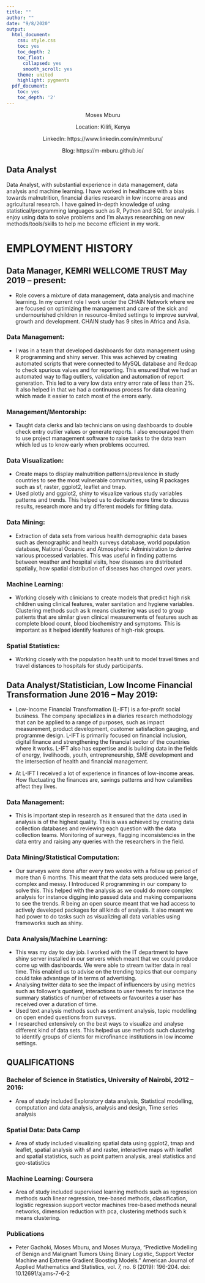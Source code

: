 ```yaml
---
title: ""
author: ""
date: "9/8/2020"
output:
  html_document:
    css: style.css
    toc: yes
    toc_depth: 2
    toc_float:
      collapsed: yes
      smooth_scroll: yes
    theme: united
    highlight: pygments
  pdf_document:
    toc: yes
    toc_depth: '2'
---
```


<center>

Moses Mburu

Location: Kilifi, Kenya 

LinkedIn: https://www.linkedin.com/in/mmburu/

Blog: https://m-mburu.github.io/ 


</center>

## Data Analyst


Data Analyst, with substantial experience in data management, data analysis and machine learning. I have worked in healthcare with a bias towards malnutrition, financial diaries research in low income areas  and agricultural research. I have gained in-depth knowledge of using statistical/programming languages such as R, Python and SQL for analysis. I enjoy using data to solve problems and I’m always researching on new methods/tools/skills to help me become efficient in my work.


# EMPLOYMENT HISTORY


## Data Manager, KEMRI WELLCOME TRUST May 2019 – present: 


- Role covers a mixture of data management, data analysis and machine learning.
In my current role I work under the CHAIN Network where we are focused on optimizing the management and care of the sick and undernourished children in resource-limited settings to improve survival, growth and development. CHAIN study has 9 sites in Africa and Asia.



### Data Management: 
- I was in a team that developed dashboards for data management using R programming and shiny server. This was achieved by creating automated scripts that were connected to MySQL database and Redcap to check spurious values and for reporting. This ensured that we had an automated way to flag outliers, validation and automation of report generation. This led to a very low data entry error rate of less than 2%. It also helped in that we had a continuous process for data cleaning which made it easier to catch most of the errors early.

### Management/Mentorship:
- Taught data clerks and lab technicians on using dashboards to double check entry outlier values or generate reports. I also encouraged them to use project management software to raise tasks to the data team which led us to know early when problems occurred.

### Data Visualization:  
- Create maps to display malnutrition patterns/prevalence in study countries to see the most vulnerable communities, using R packages such as sf, raster, ggplot2, leaflet and tmap.
- Used plotly and ggplot2, shiny to visualize various study variables patterns and trends. This helped us to dedicate more time to discuss results, research more and try different models for fitting data.







### Data Mining:  
- Extraction of data sets from various health demographic data bases   such as demographic and health surveys database, world population database, National Oceanic and Atmospheric Administration to derive various processed variables. This was useful in finding patterns between weather and hospital visits, how diseases are distributed spatially, how spatial distribution of diseases has changed over years.

### Machine Learning:
- Working closely with clinicians to create models that predict high risk children using clinical features, water sanitation and hygiene variables. Clustering methods such as k means clustering was used to group patients that are similar given clinical measurements of features such as complete blood count, blood biochemistry and symptoms. This is important as it helped identify features of high-risk groups.

### Spatial Statistics:
- Working closely with the population health unit to model travel times and travel distances to hospitals for study participants. 


## Data Analyst/Statistician, Low Income Financial Transformation June 2016 – May 2019: 


- Low-Income Financial Transformation (L-IFT) is a for-profit social business. The company specializes in a diaries research methodology that can be applied to a range of purposes, such as impact measurement, product development, customer satisfaction gauging, and programme design. L-IFT is primarily focused on financial inclusion, digital finance and strengthening the financial sector of the countries where it works. L-IFT also has expertise and is building data in the fields of energy, livelihoods, youth, entrepreneurship, SME development and the intersection of health and financial management.

- At L-IFT I received a lot of experience in finances of low-income areas. How fluctuating the finances are, savings patterns and how calamities affect they lives.

### Data Management:

- This is important step in research as it ensured that the data used in analysis is of the highest quality. This is was achieved by creating data collection databases and reviewing each question with the data collection teams. Monitoring of surveys, flagging inconsistencies in the data entry and raising any queries with the researchers in the field. 


### Data Mining/Statistical Computation:
- Our surveys were done after every two weeks with a follow up period of more than 6 months. This meant that the data sets produced were large, complex and messy. I Introduced R programming in our company to solve this. This helped with the analysis as we could do more complex analysis for instance digging into passed data and making comparisons to see the trends. R being an open source meant that we had access to actively developed packages for all kinds of analysis. It also meant we had power to do tasks such as visualizing all data variables using frameworks such as shiny.


### Data Analysis/Machine Learning:
- This was my day to day job. I worked with the IT department to have shiny server installed in our servers which meant that we could produce come up with dashboards. We were able to stream twitter data in real time. This enabled us to advise on the trending topics that our company could take advantage of in terms of advertising.
- Analysing twitter data to see the impact of influencers by using metrics such as follower’s quotient, interactions to user tweets for instance the summary statistics of number of retweets or favourites a user has received over a duration of time. 
- Used text analysis methods such as sentiment analysis, topic modelling on open ended questions from surveys. 
- I researched extensively on the best ways to visualize and analyse different kind of data sets. This helped us use methods such clustering to identify groups of clients for microfinance institutions in low income settings. 



## QUALIFICATIONS


### Bachelor of Science in Statistics, University of Nairobi, 2012 – 2016: 
- Area of study included Exploratory data analysis, Statistical modelling, computation and data analysis, analysis and design, Time series analysis

### Spatial Data: Data Camp 
- Area of study included visualizing spatial data using ggplot2, tmap and leaflet, spatial analysis with sf and raster, interactive maps with leaflet and spatial statistics, such as point pattern analysis, areal statistics and geo-statistics

### Machine Learning: Coursera 
- Area of study included supervised learning methods such as regression methods such linear regression, tree-based methods, classification, logistic regression support vector machines tree-based methods neural networks, dimension reduction with pca, clustering methods such k means clustering.



### Publications


- Peter Gachoki, Moses Mburu, and Moses Muraya, “Predictive Modelling of Benign and
Malignant Tumors Using Binary Logistic, Support Vector Machine and Extreme Gradient Boosting Models.”
American Journal of Applied Mathematics and Statistics, vol. 7, no. 6 (2019): 196-204. doi: 10.12691/ajams-7-6-2



 








































